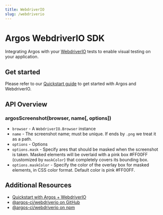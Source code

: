 ```yaml
---
title: WebdriverIO
slug: /webdriverio
---
```


# Argos WebdriverIO SDK

Integrating Argos with your [WebdriverIO](https://webdriver.io) tests to enable visual testing on your application.

## Get started

Please refer to our [Quickstart guide](/quickstart/webdriverio) to get started with Argos and WebdriverIO.

## API Overview

### argosScreenshot(browser, name[, options])

- `browser` - A `WebdriverIO.Browser` instance
- `name` - The screenshot name; must be unique. If ends by `.png` we treat it as a path.
- `options` - Options
- `options.mask` - Specify ares that should be masked when the screenshot is taken. Masked elements will be overlaid with a pink box #FF00FF (customized by `maskColor`) that completely covers its bounding box.
- `options.maskColor` - Specify the color of the overlay box for masked elements, in CSS color format. Default color is pink #FF00FF.

## Additional Resources

- [Quickstart with Argos + WebdriverIO](/quickstart/webdriverio)
- [@argos-ci/webdriverio on GitHub](https://github.com/argos-ci/argos-javascript/tree/main/packages/webdriverio)
- [@argos-ci/webdriverio on npm](https://www.npmjs.com/package/@argos-ci/webdriverio)
